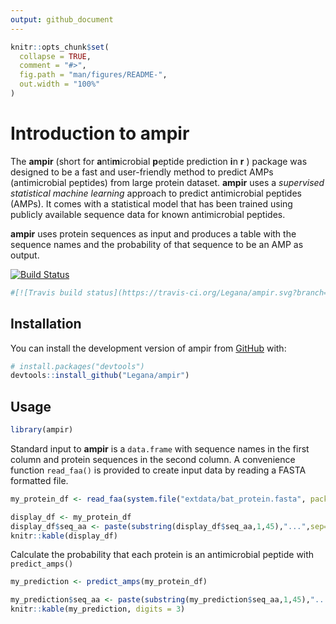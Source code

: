 ```yaml
---
output: github_document
---
```


<!-- README.md is generated from README.Rmd. Please edit that file -->

```r
knitr::opts_chunk$set(
  collapse = TRUE,
  comment = "#>",
  fig.path = "man/figures/README-",
  out.width = "100%"
)
```
# Introduction to ampir

The **ampir** (short for **a**nti**m**icrobial **p**eptide prediction **i**n **r** ) package was designed to be a fast and user-friendly method to predict AMPs (antimicrobial peptides) from large protein dataset. **ampir** uses a *supervised statistical machine learning* approach to predict antimicrobial peptides (AMPs).  It comes with a statistical model that has been trained using publicly available sequence data for known antimicrobial peptides. 

**ampir** uses protein sequences as input and produces a table with the sequence names and the probability of that sequence to be an AMP as output. 


<!-- badges: start -->
[![Build Status](https://travis-ci.com/Legana/ampir.svg?token=fesxqj9vWJzeRTtyzLHt&branch=master)](https://travis-ci.com/Legana/ampir)
<!-- badges: end -->

```r
#[![Travis build status](https://travis-ci.org/Legana/ampir.svg?branch=master)](https://travis-ci.org/Legana/ampir)
```

## Installation

You can install the development version of ampir from [GitHub](https://github.com/) with:

```r
# install.packages("devtools")
devtools::install_github("Legana/ampir")
```

## Usage

```r
library(ampir)
```

Standard input to **ampir** is a `data.frame` with sequence names in the first column and protein sequences in the second column.  A convenience function `read_faa()` is provided to create input data by reading a FASTA formatted file. 

```r
my_protein_df <- read_faa(system.file("extdata/bat_protein.fasta", package = "ampir"))
```

```r
display_df <- my_protein_df
display_df$seq_aa <- paste(substring(display_df$seq_aa,1,45),"...",sep="")
knitr::kable(display_df)
```


Calculate the probability that each protein is an antimicrobial peptide with `predict_amps()` 

```r
my_prediction <- predict_amps(my_protein_df)
```

```r
my_prediction$seq_aa <- paste(substring(my_prediction$seq_aa,1,45),"...",sep="")
knitr::kable(my_prediction, digits = 3)
```

